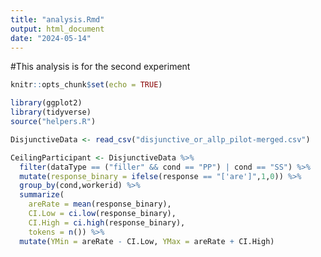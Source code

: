 ```yaml
---
title: "analysis.Rmd"
output: html_document
date: "2024-05-14"
---
```

#This analysis is for the second experiment

```r
knitr::opts_chunk$set(echo = TRUE)
```

```r
library(ggplot2)
library(tidyverse)
source("helpers.R")
```

```r
DisjunctiveData <- read_csv("disjunctive_or_allp_pilot-merged.csv")
```

```r
CeilingParticipant <- DisjunctiveData %>% 
  filter(dataType == ("filler" && cond == "PP") | cond == "SS") %>% 
  mutate(response_binary = ifelse(response == "['are']",1,0)) %>% 
  group_by(cond,workerid) %>% 
  summarize(
    areRate = mean(response_binary),
    CI.Low = ci.low(response_binary),
    CI.High = ci.high(response_binary),
    tokens = n()) %>% 
  mutate(YMin = areRate - CI.Low, YMax = areRate + CI.High)
```


